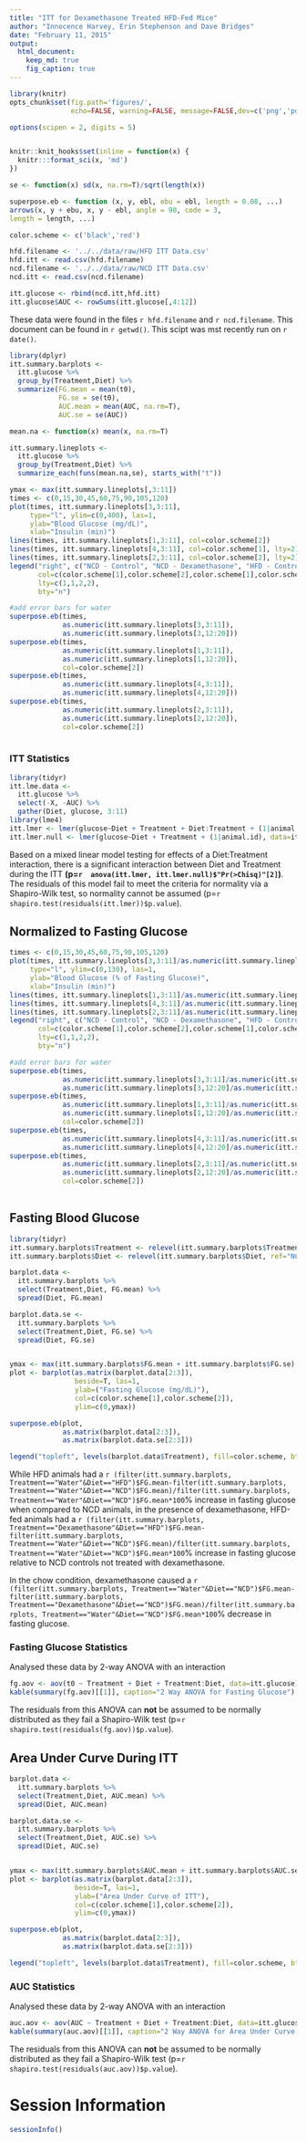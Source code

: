 ```yaml
---
title: "ITT for Dexamethasone Treated HFD-Fed Mice"
author: "Innocence Harvey, Erin Stephenson and Dave Bridges"
date: "February 11, 2015"
output:
  html_document:
    keep_md: true
    fig_caption: true
---
```


```r
library(knitr)
opts_chunk$set(fig.path='figures/',
               echo=FALSE, warning=FALSE, message=FALSE,dev=c('png','pdf'))

options(scipen = 2, digits = 5)


knitr::knit_hooks$set(inline = function(x) {
  knitr:::format_sci(x, 'md')
})

se <- function(x) sd(x, na.rm=T)/sqrt(length(x))

superpose.eb <- function (x, y, ebl, ebu = ebl, length = 0.08, ...)
arrows(x, y + ebu, x, y - ebl, angle = 90, code = 3,
length = length, ...)

color.scheme <- c('black','red')
```

```r
hfd.filename <- '../../data/raw/HFD ITT Data.csv'
hfd.itt <- read.csv(hfd.filename)
ncd.filename <- '../../data/raw/NCD ITT Data.csv'
ncd.itt <- read.csv(ncd.filename)

itt.glucose <- rbind(ncd.itt,hfd.itt)
itt.glucose$AUC <- rowSums(itt.glucose[,4:12])
```

These data were found in the files `r hfd.filename` and `r ncd.filename`.  This document can be found in `r getwd()`.  This scipt was mst recently run on `r date()`.

```r

library(dplyr)
itt.summary.barplots <-
  itt.glucose %>%
  group_by(Treatment,Diet) %>%
  summarize(FG.mean = mean(t0),
            FG.se = se(t0),
            AUC.mean = mean(AUC, na.rm=T),
            AUC.se = se(AUC))

mean.na <- function(x) mean(x, na.rm=T)

itt.summary.lineplots <-
  itt.glucose %>%
  group_by(Treatment,Diet) %>%
  summarize_each(funs(mean.na,se), starts_with("t"))
```

```r
ymax <- max(itt.summary.lineplots[,3:11])
times <- c(0,15,30,45,60,75,90,105,120)
plot(times, itt.summary.lineplots[3,3:11], 
     type="l", ylim=c(0,400), las=1,
     ylab="Blood Glucose (mg/dL)",
     xlab="Insulin (min)")
lines(times, itt.summary.lineplots[1,3:11], col=color.scheme[2])
lines(times, itt.summary.lineplots[4,3:11], col=color.scheme[1], lty=2)
lines(times, itt.summary.lineplots[2,3:11], col=color.scheme[2], lty=2)
legend("right", c("NCD - Control", "NCD - Dexamethasone", "HFD - Control", "HFD - Dexamethasone"),
       col=c(color.scheme[1],color.scheme[2],color.scheme[1],color.scheme[2]),
       lty=c(1,1,2,2),
       bty="n")

#add error bars for water
superpose.eb(times,
             as.numeric(itt.summary.lineplots[3,3:11]),
             as.numeric(itt.summary.lineplots[3,12:20]))
superpose.eb(times,
             as.numeric(itt.summary.lineplots[1,3:11]),
             as.numeric(itt.summary.lineplots[1,12:20]),
             col=color.scheme[2])
superpose.eb(times,
             as.numeric(itt.summary.lineplots[4,3:11]),
             as.numeric(itt.summary.lineplots[4,12:20]))
superpose.eb(times,
             as.numeric(itt.summary.lineplots[2,3:11]),
             as.numeric(itt.summary.lineplots[2,12:20]),
             col=color.scheme[2])
     
```

### ITT Statistics

```r
library(tidyr)
itt.lme.data <- 
  itt.glucose %>%
  select(-X, -AUC) %>%
  gather(Diet, glucose, 3:11)
library(lme4)
itt.lmer <- lmer(glucose~Diet + Treatment + Diet:Treatment + (1|animal.id), data=itt.lme.data)
itt.lmer.null <- lmer(glucose~Diet + Treatment + (1|animal.id), data=itt.lme.data)
```

Based on a mixed linear model testing for effects of a Diet:Treatment interaction, there is a significant interaction between Diet and Treatment during the ITT **(p=`r  anova(itt.lmer, itt.lmer.null)$"Pr(>Chisq)"[2]`)**.  The residuals of this model fail to meet the criteria for normality via a Shapiro-Wilk test, so normality cannot be assumed (p=`r shapiro.test(residuals(itt.lmer))$p.value`).

## Normalized to Fasting Glucose

```r
times <- c(0,15,30,45,60,75,90,105,120)
plot(times, itt.summary.lineplots[3,3:11]/as.numeric(itt.summary.lineplots[3,3])*100, 
     type="l", ylim=c(0,130), las=1,
     ylab="Blood Glucose (% of Fasting Glucose)",
     xlab="Insulin (min)")
lines(times, itt.summary.lineplots[1,3:11]/as.numeric(itt.summary.lineplots[1,3])*100, col=color.scheme[2])
lines(times, itt.summary.lineplots[4,3:11]/as.numeric(itt.summary.lineplots[4,3])*100, col=color.scheme[1], lty=2)
lines(times, itt.summary.lineplots[2,3:11]/as.numeric(itt.summary.lineplots[2,3])*100, col=color.scheme[2], lty=2)
legend("right", c("NCD - Control", "NCD - Dexamethasone", "HFD - Control", "HFD - Dexamethasone"),
       col=c(color.scheme[1],color.scheme[2],color.scheme[1],color.scheme[2]),
       lty=c(1,1,2,2),
       bty="n")

#add error bars for water
superpose.eb(times,
             as.numeric(itt.summary.lineplots[3,3:11]/as.numeric(itt.summary.lineplots[3,3])*100),
             as.numeric(itt.summary.lineplots[3,12:20]/as.numeric(itt.summary.lineplots[3,3])*100))
superpose.eb(times,
             as.numeric(itt.summary.lineplots[1,3:11]/as.numeric(itt.summary.lineplots[1,3])*100),
             as.numeric(itt.summary.lineplots[1,12:20]/as.numeric(itt.summary.lineplots[1,3])*100),
             col=color.scheme[2])
superpose.eb(times,
             as.numeric(itt.summary.lineplots[4,3:11]/as.numeric(itt.summary.lineplots[4,3])*100),
             as.numeric(itt.summary.lineplots[4,12:20]/as.numeric(itt.summary.lineplots[4,3])*100))
superpose.eb(times,
             as.numeric(itt.summary.lineplots[2,3:11]/as.numeric(itt.summary.lineplots[2,3])*100),
             as.numeric(itt.summary.lineplots[2,12:20]/as.numeric(itt.summary.lineplots[2,3])*100),
             col=color.scheme[2])
     
```


## Fasting Blood Glucose

```r
library(tidyr)
itt.summary.barplots$Treatment <- relevel(itt.summary.barplots$Treatment, ref="Water")
itt.summary.barplots$Diet <- relevel(itt.summary.barplots$Diet, ref="NCD")

barplot.data <- 
  itt.summary.barplots %>%
  select(Treatment,Diet, FG.mean) %>%
  spread(Diet, FG.mean)

barplot.data.se <- 
  itt.summary.barplots %>%
  select(Treatment,Diet, FG.se) %>%
  spread(Diet, FG.se)


ymax <- max(itt.summary.barplots$FG.mean + itt.summary.barplots$FG.se)
plot <- barplot(as.matrix(barplot.data[2:3]),
                beside=T, las=1,
                ylab=("Fasting Glucose (mg/dL)"),
                col=c(color.scheme[1],color.scheme[2]),
                ylim=c(0,ymax))

superpose.eb(plot,
             as.matrix(barplot.data[2:3]),
             as.matrix(barplot.data.se[2:3]))

legend("topleft", levels(barplot.data$Treatment), fill=color.scheme, bty="n")
```

While HFD animals had a `r (filter(itt.summary.barplots, Treatment=="Water"&Diet=="HFD")$FG.mean-filter(itt.summary.barplots, Treatment=="Water"&Diet=="NCD")$FG.mean)/filter(itt.summary.barplots, Treatment=="Water"&Diet=="NCD")$FG.mean*100`% increase in fasting glucose when compared to NCD animals, in the presence of dexamethasone, HFD-fed animals had a `r (filter(itt.summary.barplots, Treatment=="Dexamethasone"&Diet=="HFD")$FG.mean-filter(itt.summary.barplots, Treatment=="Water"&Diet=="NCD")$FG.mean)/filter(itt.summary.barplots, Treatment=="Water"&Diet=="NCD")$FG.mean*100`% increase in fasting glucose relative to NCD controls not treated with dexamethasone.

In the chow condition, dexamethasone caused a `r (filter(itt.summary.barplots, Treatment=="Water"&Diet=="NCD")$FG.mean-filter(itt.summary.barplots, Treatment=="Dexamethasone"&Diet=="NCD")$FG.mean)/filter(itt.summary.barplots, Treatment=="Water"&Diet=="NCD")$FG.mean*100`% decrease in fasting glucose.

### Fasting Glucose Statistics

Analysed these data by 2-way ANOVA with an interaction

```r
fg.aov <- aov(t0 ~ Treatment + Diet + Treatment:Diet, data=itt.glucose)
kable(summary(fg.aov)[[1]], caption="2 Way ANOVA for Fasting Glucose")
```

The residuals from this ANOVA can **not** be assumed to be normally distributed as they fail a Shapiro-Wilk test (p=`r shapiro.test(residuals(fg.aov))$p.value`).

## Area Under Curve During ITT

```r
barplot.data <- 
  itt.summary.barplots %>%
  select(Treatment,Diet, AUC.mean) %>%
  spread(Diet, AUC.mean)

barplot.data.se <- 
  itt.summary.barplots %>%
  select(Treatment,Diet, AUC.se) %>%
  spread(Diet, AUC.se)


ymax <- max(itt.summary.barplots$AUC.mean + itt.summary.barplots$AUC.se)
plot <- barplot(as.matrix(barplot.data[2:3]),
                beside=T, las=1,
                ylab=("Area Under Curve of ITT"),
                col=c(color.scheme[1],color.scheme[2]),
                ylim=c(0,ymax))

superpose.eb(plot,
             as.matrix(barplot.data[2:3]),
             as.matrix(barplot.data.se[2:3]))

legend("topleft", levels(barplot.data$Treatment), fill=color.scheme, bty="n")
```

### AUC Statistics

Analysed these data by 2-way ANOVA with an interaction

```r
auc.aov <- aov(AUC ~ Treatment + Diet + Treatment:Diet, data=itt.glucose)
kable(summary(auc.aov)[[1]], caption="2 Way ANOVA for Area Under Curve of ITT")
```

The residuals from this ANOVA can **not** be assumed to be normally distributed as they fail a Shapiro-Wilk test (p=`r shapiro.test(residuals(auc.aov))$p.value`).


# Session Information

```r
sessionInfo()
```
